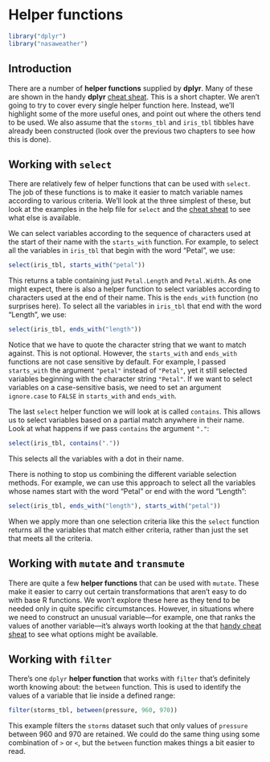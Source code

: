 # Helper functions

```r
library("dplyr")
library("nasaweather")

```


## Introduction 

There are a number of __helper functions__ supplied by **dplyr**. Many of these are shown in the handy **dplyr** [cheat sheat](http://www.rstudio.com/resources/cheatsheets/). This is a short chapter. We aren't going to try to cover every single helper function here. Instead, we'll highlight some of the more useful ones, and point out where the others tend to be used. We also assume that the `storms_tbl` and `iris_tbl` tibbles have already been constructed (look over the previous two chapters to see how this is done).

## Working with `select`

There are relatively few of helper functions that can be used with `select`. The job of these functions is to make it easier to match variable names according to various criteria. We'll look at the three simplest of these, but look at the examples in the help file for `select` and the [cheat sheat](http://www.rstudio.com/resources/cheatsheets/) to see what else is available.

We can select variables according to the sequence of characters used at the start of their name with the `starts_with` function. For example, to select all the variables in `iris_tbl` that begin with the word "Petal", we use:
```r
select(iris_tbl, starts_with("petal"))
```
This returns a table containing just `Petal.Length` and `Petal.Width`. As one might expect, there is also a helper function to select variables according to characters used at the end of their name. This is the `ends_with` function (no surprises here). To select all the variables in `iris_tbl` that end with the word "Length", we use:
```r
select(iris_tbl, ends_with("length"))
```

Notice that we have to quote the character string that we want to match against. This is not optional. However, the `starts_with` and `ends_with` functions are not case sensitive by default. For example, I passed `starts_with` the argument `"petal"` instead of `"Petal"`, yet it still selected variables beginning with the character string `"Petal"`. If we want to select variables on a case-sensitive basis, we need to set an argument `ignore.case` to `FALSE` in `starts_with` and `ends_with`.

The last `select` helper function we will look at is called `contains`. This allows us to select variables based on a partial match anywhere in their name. Look at what happens if we pass `contains` the argument `"."`:
```r
select(iris_tbl, contains("."))
```
This selects all the variables with a dot in their name. 

There is nothing to stop us combining the different variable selection methods. For example, we can use this approach to select all the variables whose names start with the word "Petal" or end with the word "Length":
```r
select(iris_tbl, ends_with("length"), starts_with("petal"))
```
When we apply more than one selection criteria like this the `select` function returns all the variables that match either criteria, rather than just the set that meets all the criteria.

## Working with `mutate` and `transmute`

There are quite a few __helper functions__ that can be used with `mutate`. These make it easier to carry out certain transformations that aren't easy to do with base R functions. We won't explore these here as they tend to be needed only in quite specific circumstances. However, in situations where we need to construct an unusual variable---for example, one that ranks the values of another variable---it's always worth looking at the that [handy cheat sheat](http://www.rstudio.com/resources/cheatsheets/) to see what options might be available.

## Working with `filter`

There's one `dplyr` __helper function__ that works with `filter` that's definitely worth knowing about: the `between` function. This is used to identify the values of a variable that lie inside a defined range:
```r
filter(storms_tbl, between(pressure, 960, 970))
```
This example filters the `storms` dataset such that only values of `pressure` between 960 and 970 are retained. We could do the same thing using some combination of `>` or `<`, but the `between` function makes things a bit easier to read.


